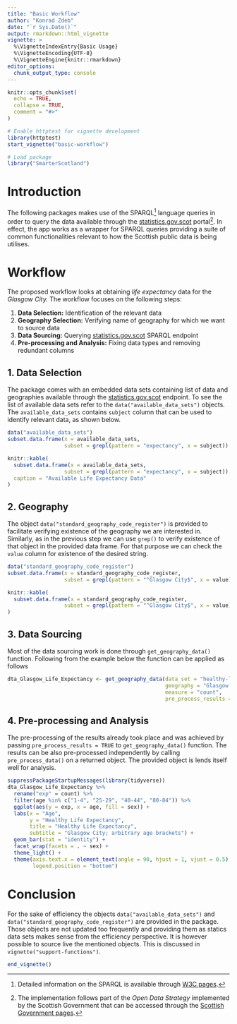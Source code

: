 ```yaml
---
title: "Basic Workflow"
author: "Konrad Zdeb"
date: "`r Sys.Date()`"
output: rmarkdown::html_vignette
vignette: >
  %\VignetteIndexEntry{Basic Usage}
  %\VignetteEncoding{UTF-8}
  %\VignetteEngine{knitr::rmarkdown}
editor_options: 
  chunk_output_type: console
---
```


```r
knitr::opts_chunk$set(
  echo = TRUE,
  collapse = TRUE,
  comment = "#>"
)

# Enable httptest for vignette development
library(httptest)
start_vignette("basic-workflow")

# Load package
library("SmarterScotland")
```

# Introduction

The following packages makes use of the SPARQL[^1] language queries in order to query the data available through the [statistics.gov.scot](http://statistics.gov.scot) portal[^2]. In effect, the app works as a wrapper for SPARQL queries providing a suite of common functionalities relevant to how the Scottish public data is being utilises.

# Workflow

The proposed workflow looks at obtaining *life expectancy* data for the *Glasgow City.* The workflow focuses on the following steps:

1. **Data Selection:** Identification of the relevant data
2. **Geography Selection:** Verifying name of geography for which we want to source data
3. **Data Sourcing:** Querying [statistics.gov.scot](http://statistics.gov.scot) SPARQL endpoint
4. **Pre-processing and Analysis:** Fixing data types and removing redundant columns

## 1. Data Selection

The package comes with an embedded data sets containing list of data and geographies available through the [statistics.gov.scot](http://statistics.gov.scot) endpoint. To see the list of available data sets refer to the `data("available_data_sets")` objects. The `available_data_sets` contains `subject` column that can be used to identify relevant data, as shown below.

```r
data("available_data_sets")
subset.data.frame(x = available_data_sets, 
                  subset = grepl(pattern = "expectancy", x = subject))
```
```r
knitr::kable(
  subset.data.frame(x = available_data_sets, 
                  subset = grepl(pattern = "expectancy", x = subject)),
  caption = "Available Life Expectancy Data"
)
```

## 2. Geography

The object `data("standard_geography_code_register")` is provided to facilitate verifying existence of the geography we are interested in. Similarly, as in the previous step we can use `grep()` to verify existence of that object in the provided data frame. For that purpose we can check the `value` column for existence of the desired string.

```r
data("standard_geography_code_register")
subset.data.frame(x = standard_geography_code_register,
                  subset = grepl(pattern = "^Glasgow City$", x = value))
```
```r
knitr::kable(
  subset.data.frame(x = standard_geography_code_register,
                  subset = grepl(pattern = "^Glasgow City$", x = value))
)
```

## 3. Data Sourcing

Most of the data sourcing work is done through `get_geography_data()` function. Following from the example below the function can be applied as follows

```r
dta_Glasgow_Life_Expectancy <- get_geography_data(data_set = "healthy-life-expectancy",
                                                  geography = "Glasgow City",
                                                  measure = "count",
                                                  pre_process_results = TRUE)
```

## 4. Pre-processing and Analysis

The pre-processing of the results already took place and was achieved by passing `pre_process_results = TRUE` to `get_geography_data()` function. The results can be also pre-processed independently by calling `pre_process_data()` on a returned object. The provided object is lends itself well for analysis.

```r
suppressPackageStartupMessages(library(tidyverse))
dta_Glasgow_Life_Expectancy %>% 
  rename("exp" = count) %>% 
  filter(age %in% c("1-4", "25-29", "40-44", "80-84")) %>% 
  ggplot(aes(y = exp, x = age, fill = sex)) +
  labs(x = "Age",
       y = "Healthy Life Expectancy",
       title = "Healthy Life Expectancy",
       subtitle = "Glasgow City; arbitrary age brackets") +
  geom_bar(stat = "identity") +
  facet_wrap(facets = . ~ sex) +
  theme_light() +
  theme(axis.text.x = element_text(angle = 90, hjust = 1, vjust = 0.5),
        legend.position = "bottom")
```

# Conclusion

For the sake of efficiency the objects `data("available_data_sets")` and `data("standard_geography_code_register")` are provided in the package. Those objects are not updated too frequently and providing them as statics data sets makes sense from the efficiency perspective. It is however possible to source live the mentioned objects. This is discussed in `vignette("support-functions")`.

[^1]: Detailed information on the SPARQL is available through [W3C pages](https://www.w3.org/TR/rdf-sparql-query/).
[^2]: The implementation follows part of the *Open Data Strategy* implemented by the Scottish Government that can be accessed through the [Scottish Government pages](http://www.gov.scot/Topics/Economy/digital/digitalservices/datamanagement/OpenData).


```r
end_vignette()
```